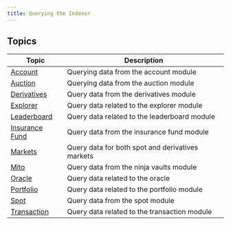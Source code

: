 ```yaml
---
title: Querying the Indexer
---
```


## Topics

| Topic                                                         | Description                                      |
| ------------------------------------------------------------- | ------------------------------------------------ |
| [Account](account.md)                                         | Querying data from the account module            |
| [Auction](auction.md)                                         | Querying data from the auction module            |
| [Derivatives](derivatives.md)                                 | Query data from the derivatives module           |
| [Explorer](explorer.md)                                       | Query data related to the explorer module        |
| [Leaderboard](leaderboard.md)                                 | Query data related to the leaderboard module     |
| [Insurance Fund](insurance-funds.md)                          | Query data from the insurance fund module        |
| [Markets](markets.md)                                         | Query data for both spot and derivatives markets |
| [Mito](mito.md)                                               | Query data from the ninja vaults module          |
| [Oracle](oracle.md)                                           | Query data related to the oracle                 |
| [Portfolio](portfolio.md)                                     | Query data related to the portfolio module       |
| [Spot](spot.md)                                               | Query data from the spot module                  |
| [Transaction](transaction.md)                                 | Query data related to the transaction module     |
